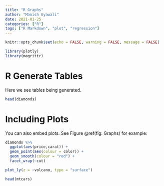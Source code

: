 ```yaml
---
title: "R Graphs"
author: "Manish Gyawali"
date: 2021-01-25
categories: ["R"]
tags: ["R Markdown", "plot", "regression"]
---
```


```r
knitr::opts_chunk$set(echo = FALSE, warning = FALSE, message = FALSE)
```

```r
library(plotly)
library(magrittr)
```


# R Generate Tables

Here we see tables being generated.

```r

head(diamonds)

```

# Including Plots

You can also embed plots. See Figure \@ref(fig: Graphs) for example:

```r

diamonds %>%
  ggplot(aes(price,carat)) + 
  geom_point(aes(colour = color)) +
  geom_smooth(colour = "red") + 
  facet_wrap(~cut)

```

```r
plot_ly(z = ~volcano, type = "surface")
```

```r
head(mtcars)
```

